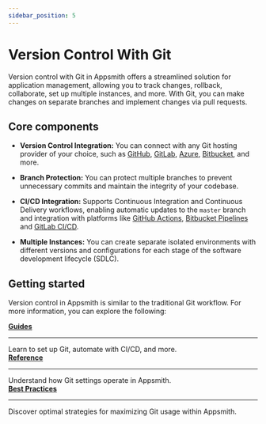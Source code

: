 ```yaml
---
sidebar_position: 5
---
```


# Version Control With Git

Version control with Git in Appsmith offers a streamlined solution for application management, allowing you to track changes, rollback, collaborate, set up multiple instances, and more. With Git, you can make changes on separate branches and implement changes via pull requests.

## Core components



- **Version Control Integration:** You can connect with any Git hosting provider of your choice, such as [GitHub](/advanced-concepts/version-control-with-git/guides/setup-github), [GitLab](/advanced-concepts/version-control-with-git/guides/setup-gitlab), [Azure](/advanced-concepts/version-control-with-git/guides/setup-azure), [Bitbucket](/advanced-concepts/version-control-with-git/guides/setup-bitbucket), and more.

- **Branch Protection:** You can protect multiple branches to prevent unnecessary commits and maintain the integrity of your codebase.

- **CI/CD Integration:** Supports Continuous Integration and Continuous Delivery workflows, enabling automatic updates to the `master` branch and integration with platforms like [GitHub Actions](/advanced-concepts/version-control-with-git/cd-with-github-actions), [Bitbucket Pipelines](/advanced-concepts/version-control-with-git/cd-with-bitbucket) and [GitLab CI/CD](/advanced-concepts/version-control-with-git/cd-with-gitlab).

- **Multiple Instances:** You can create separate isolated environments with different versions and configurations for each stage of the software development lifecycle (SDLC).



## Getting started

Version control in Appsmith is similar to the traditional Git workflow. For more information, you can explore the following:


<div className="containerGridSampleApp">
   <div className="containerColumnSampleApp columnGrid column-one">
       <div className="containerCol">
           <a href="/advanced-concepts/version-control-with-git/guides/overview"><strong>Guides</strong></a>
       </div>
       <hr/>
       <div className="containerDescription">
           Learn to set up Git, automate with CI/CD, and more.
       </div>
   </div>
   <div className="containerColumnSampleApp columnGrid column-two">
       <div className="containerCol">
           <a href="/advanced-concepts/version-control-with-git/reference/git-settings"><strong>Reference</strong></a>
       </div>
       <hr/>
       <div className="containerDescription">
          Understand how Git settings operate in Appsmith.
       </div>
   </div>
   <div className="containerColumnSampleApp columnGrid column-three">
       <div className="containerCol">
           <a href="/advanced-concepts/version-control-with-git/best-practices"><strong>Best Practices</strong></a>
       </div>
       <hr/>
       <div className="containerDescription">
          Discover optimal strategies for maximizing Git usage within Appsmith.
       </div>
   </div>
</div>
